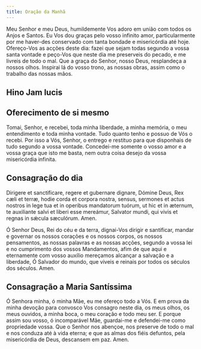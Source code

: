 ```yaml
---
title: Oração da Manhã
---
```


Meu Senhor e meu Deus, humildemente Vos adoro em união com todos os Anjos e Santos. Eu Vos dou graças pelo vosso infinito amor, particularmente por me haver-des conservado com tanta bondade e misericórdia até hoje. Ofereço-Vos as acções deste dia: fazei que sejam todas segundo a vossa santa vontade e peço-Vos que neste dia me preserveis do pecado, e me livreis de todo o mal. Que a graça do Senhor, nosso Deus, resplandeça a nossos olhos. Inspirai lá do vosso trono, as nossas obras, assim como o trabalho das nossas mãos.


## Hino Jam lucis

<JamLucis />

## Oferecimento de si mesmo

Tomai, Senhor, e recebei, toda minha liberdade, a minha memória, o meu entendimento e toda minha vontade. Tudo quanto tenho e possuo de Vós o recebi. Por isso a Vós, Senhor, o entrego e restituo para que disponhais de tudo segundo a vossa vontade. Concedei-me somente o vosso amor e a vossa graça que isto me basta, nem outra coisa desejo da vossa misericórdia infinita.

## Consagração do dia

<div class="side-by-side not-content">

Dirigere et sanctificare, regere et gubernare dignare, Dómine Deus, Rex cæli et terræ, hodie corda et corpora nostra, sensus, sermones et actus nostros in lege tua et in operibus mandatorum tuórum, ut hic et in æternum, te auxiliante salvi et liberi esse mereámur, Salvator mundi, qui vivis et regnas in sǽcula sæculórum. Amen.

Ó Senhor Deus, Rei do céu e da terra, dignai-Vos dirigir e santificar, mandar e governar os nossos corações e os nossos corpos, os nossos pensamentos, as nossas palavras e as nossas acções, segundo a vossa lei e no cumprimento dos vossos Mandamentos, afim de que aqui e eternamente com vosso auxílio mereçamos alcançar a salvação e a liberdade, Ó Salvador do mundo, que viveis e reinais por todos os séculos dos séculos. Amen.

</div>

## Consagração a Maria Santíssima

Ó Senhora minha, ó minha Mãe, eu me ofereço todo a Vós. E em prova da minha devoção para convosco Vos consagro neste dia, os meus olhos, os meus ouvidos, a minha boca, o meu coração e todo meu ser. E porque assim sou vosso, ó incomparável Mãe, guardai-me e defendei-me como propriedade vossa. Que o Senhor nos abençoe, nos preserve de todo o mal e nos conduza até à vida eterna; e que as almas dos fiéis defuntos, pela misericórdia de Deus, descansem em paz. Amen.
